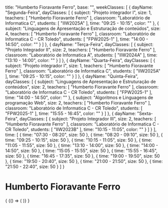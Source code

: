   title: "Humberto Fioravante Ferro",
  base: "",
  weekClasses: [
    {
      dayName: "Segunda-Feira",
      dayClasses: [
        {
          subject: "Projeto integrador I",
          size: 1,
          teachers: [
            "Humberto Fioravante Ferro"
          ],
          classroom: "Laboratório de Informatica C",
          students: [
            "IIW2025A"
          ],
          time: "09:25 - 10:15",
          color: ""
        },
        {
          subject: "Linguagens de Apresentação e Estruturação de conteúdos",
          size: 4,
          teachers: [
            "Humberto Fioravante Ferro"
          ],
          classroom: "Laboratório de Informatica C - CR Toledo",
          students: [
            "FPW2025-1"
          ],
          time: "14:00 - 14:50",
          color: ""
        }
      ]
    },
    {
      dayName: "Terça-Feira",
      dayClasses: [
        {
          subject: "Projeto Integrador II",
          size: 2,
          teachers: [
            "Humberto Fioravante Ferro"
          ],
          classroom: "Laboratório de Informatica A",
          students: [
            "IIW2024A"
          ],
          time: "13:10 - 14:00",
          color: ""
        }
      ]
    },
    {
      dayName: "Quarta-Feira",
      dayClasses: [
        {
          subject: "Projeto integrador I",
          size: 1,
          teachers: [
            "Humberto Fioravante Ferro"
          ],
          classroom: "Laboratório de Informatica C",
          students: [
            "IIW2025A"
          ],
          time: "09:25 - 10:15",
          color: ""
        }
      ]
    },
    {
      dayName: "Quinta-Feira",
      dayClasses: [
        {
          subject: "Linguagens de Apresentação e Estruturação de conteúdos",
          size: 2,
          teachers: [
            "Humberto Fioravante Ferro"
          ],
          classroom: "Laboratório de Informatica C - CR Toledo",
          students: [
            "FPW2025-1"
          ],
          time: "14:00 - 14:50",
          color: ""
        },
        {
          subject: "Algoritmos e Linguagens de programação Web",
          size: 2,
          teachers: [
            "Humberto Fioravante Ferro"
          ],
          classroom: "Laboratório de Informatica C - CR Toledo",
          students: [
            "FPW2025-1"
          ],
          time: "15:55 - 16:45",
          color: ""
        }
      ]
    },
    {
      dayName: "Sexta-Feira",
      dayClasses: [
        {
          subject: "Projeto Integrador III",
          size: 2,
          teachers: [
            "Humberto Fioravante Ferro"
          ],
          classroom: "Laboratório de Informatica C - CR Toledo",
          students: [
            "IIW2023B"
          ],
          time: "10:15 - 11:05",
          color: ""
        }
      ]
    }
  ],
  time: [
    {
      time: "07:30 - 08:20",
      size: 50
    },
    {
      time: "08:20 - 09:10",
      size: 50
    },
    {
      time: "09:25 - 10:15",
      size: 50
    },
    {
      time: "10:15 - 11:05",
      size: 50
    },
    {
      time: "11:05 - 11:55",
      size: 50
    },
    {
      time: "13:10 - 14:00",
      size: 50
    },
    {
      time: "14:00 - 14:50",
      size: 50
    },
    {
      time: "15:05 - 15:55",
      size: 50
    },
    {
      time: "15:55 - 16:45",
      size: 50
    },
    {
      time: "16:45 - 17:35",
      size: 50
    },
    {
      time: "19:00 - 19:50",
      size: 50
    },
    {
      time: "19:50 - 20:40",
      size: 50
    },
    {
      time: "21:00 - 21:50",
      size: 50
    },
    {
      time: "21:50 - 22:40",
      size: 50
    }
  ]
}

# Humberto Fioravante Ferro

<div>
  {
    <BrowserOnly>
      {() => (
        <Grid
          title={data.title}
          weekClasses={data.weekClasses}
          time={data.time}
        />
      )}
    </BrowserOnly>
  }
</div>
